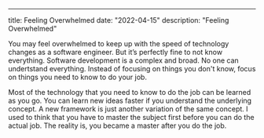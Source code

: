 ---
title: Feeling Overwhelmed
date: "2022-04-15"
description: "Feeling Overwhelmed"

You may feel overwhelmed to keep up with the speed of technology changes as a software engineer. But it’s perfectly fine to not know everything. Software development is a complex and broad. No one can undertstand everything. Instead of focusing on things you don't know, focus on things you need to know to do your job.

Most of the technology that you need to know to do the job can be learned as you go. You can learn new ideas faster if you understand the underlying concept. A new framework is just another variation of the same concept. I used to think that you have to master the subject first before you can do the actual job. The reality is, you became a master after you do the job.
